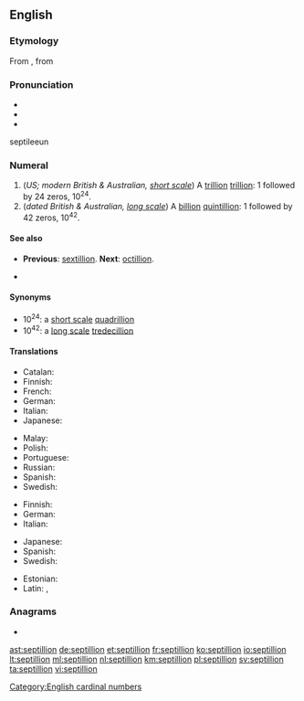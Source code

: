 {{also|Septillion}}
==English==

===Etymology===
From {{etyl|fr|en}} {{m|fr|septillion}}, from {{confix|sept|gloss1=seven|illion|lang=en}}

===Pronunciation===
* {{audio|En-us-septillion.ogg|Audio (US)|lang=en}}
* {{hyphenation|sep|til|lion|lang=en}}
* {{rhymes|ɪljən|lang=en}}
septileeun

===Numeral===
{{head|en|numeral}}

# (''US; modern British & Australian, [[w:Long and short scales|short scale]]'') A [[trillion]] [[trillion]]: 1 followed by 24 zeros, 10<sup>24</sup>.
# (''dated British & Australian, [[w:Long and short scales|long scale]]'') A [[billion]] [[quintillion]]: 1 followed by 42 zeros, 10<sup>42</sup>.

====See also====
* {{qualifier|short and long scale}} '''Previous''': [[sextillion]]. '''Next''': [[octillion]].
*{{l|en|yotta-}}

====Synonyms====
* 10<sup>24</sup>: a [[w:Long and short scales|short scale]] [[quadrillion]]
* 10<sup>42</sup>: a [[w:Long and short scales|long scale]] [[tredecillion]]

====Translations====
{{trans-top|a trillion trillion, 10<sup>24</sup>}}
* Catalan: {{t+|ca|quadrilió}}
* Finnish: {{t+|fi|kvadriljoona}}
* French: {{t+|fr|quatrillion}}
* German: {{t+|de|Quadrillion|f}}
* Italian: {{t|it|quattrilione}}
* Japanese: {{t|ja|一秭|tr=isshi}}
{{trans-mid}}
* Malay: {{t|ms|septilion}}
* Polish: {{t+|pl|kwadrylion|m}}
* Portuguese: {{t+|pt|setilhão}}
* Russian: {{t+|ru|септиллио́н|m}}
* Spanish: {{t+|es|cuatrillón}}
* Swedish: {{t+|sv|kvadriljon|c}}
{{trans-bottom}}

{{trans-top|a billion quintillion, 10<sup>42</sup>}}
* Finnish: {{t+|fi|septiljoona}}
* German: {{t+|de|Septillion|f}}
* Italian: {{t|it|settilione}}
{{trans-mid}}
* Japanese: {{t|ja|百正|tr=hyaku-sei}}
* Spanish: {{t+|es|septillón}}
* Swedish: {{t+|sv|septiljon|c}}
{{trans-bottom}}

{{checktrans-top}}
* Estonian: {{t-check|et|septiljon}}
* Latin: {{t-check|la|septillio}}, {{t-check|la|septillionis}}
{{checktrans-bottom}}

===Anagrams===
* {{l|en|pointillés}}

[[Category:English cardinal numbers]]

[[ast:septillion]]
[[de:septillion]]
[[et:septillion]]
[[fr:septillion]]
[[ko:septillion]]
[[io:septillion]]
[[lt:septillion]]
[[ml:septillion]]
[[nl:septillion]]
[[km:septillion]]
[[pl:septillion]]
[[sv:septillion]]
[[ta:septillion]]
[[vi:septillion]]